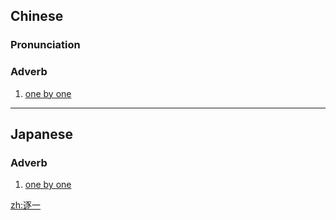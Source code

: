 ==Chinese==
{{zh-forms}}

===Pronunciation===
{{zh-pron
|m=zhú一
|c=zuk6 jat1
|cat=adv
}}

===Adverb===
{{zh-adv}}

# [[one by one]]

----

==Japanese==
{{ja-kanjitab|ちく|いち|yomi=o}}

===Adverb===
{{ja-pos|adverb|ちくいち}}

# [[one by one]]

[[zh:逐一]]